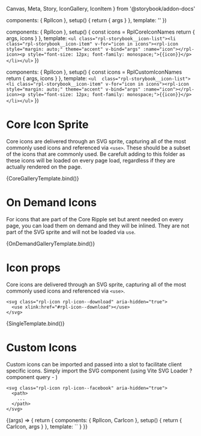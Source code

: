   Canvas,
  Meta,
  Story,
  IconGallery,
  IconItem
} from '@storybook/addon-docs'


  components: { RplIcon },
  setup() {
    return { args }
  },
  template: '<RplIcon v-bind="args" />'
})

  components: { RplIcon },
  setup() {
    const icons = RplCoreIconNames
    return { args, icons }
  },
  template: `<ul class="rpl-storybook__icon-list"><li class="rpl-storybook__icon-item" v-for="icon in icons"><rpl-icon style="margin: auto;" theme="accent" v-bind="args" :name="icon"></rpl-icon><p style="font-size: 12px; font-family: monospace;">{{icon}}</p></li></ul>`
})

  components: { RplIcon },
  setup() {
    const icons = RplCustomIconNames
    return { args, icons }
  },
  template: `<ul  class="rpl-storybook__icon-list"><li class="rpl-storybook__icon-item" v-for="icon in icons"><rpl-icon style="margin: auto;" theme="accent" v-bind="args" :name="icon"></rpl-icon><p style="font-size: 12px; font-family: monospace;">{{icon}}</p></li></ul>`
})

<Meta title='Components/Icon' />

# Core Icon Sprite

Core icons are delivered through an SVG sprite, capturing all of the most commonly used icons and referenced via `<use>`. These should be a subset of the icons that are commonly used. Be carefult adding to this folder as these icons will be loaded on every page load, regardless if they are actually rendered on the page.

<Canvas>
  <Story
    name='Core Sprite'
    argTypes={{
      theme: {
        control: { type: 'select' },
        options: ['core', 'accent', 'neutral'],
        defaultValue: 'core'
      },
      size: {
        control: { type: 'select' },
        defaultValue: 'm',
        options: ['s', 'm', 'l']
      }
    }}
  >
    {CoreGalleryTemplate.bind()}
  </Story>
</Canvas>

# On Demand Icons

For icons that are part of the Core Ripple set but arent needed on every page, you can load them on demand and they will be inlined. They are not part of the SVG sprite and will not be loaded via `use`.

<Canvas>
  <Story
    name='On demand icons'
    argTypes={{
      theme: {
        control: { type: 'select' },
        options: ['core', 'accent', 'neutral'],
        defaultValue: 'core'
      },
      size: {
        control: { type: 'select' },
        defaultValue: 'm',
        options: ['s', 'm', 'l']
      }
    }}
  >
    {OnDemandGalleryTemplate.bind()}
  </Story>
</Canvas>

# Icon props

Core icons are delivered through an SVG sprite, capturing all of the most commonly used icons and referenced via `<use>`.

```
<svg class="rpl-icon rpl-icon--download" aria-hidden="true">
  <use xlink:href="#rpl-icon--download"></use>
</svg>
```

<Canvas>
  <Story
    name='Icon props'
    argTypes={{
      theme: {
        control: { type: 'select' },
        options: ['core', 'accent', 'neutral'],
        defaultValue: 'core'
      },
      name: {
        control: { type: 'select' },
        defaultValue: RplIconNames[0],
        options: RplIconNames
      },
      size: {
        control: { type: 'select' },
        defaultValue: 's',
        options: ['s', 'm', 'l']
      }
    }}
  >
    {SingleTemplate.bind()}
  </Story>
</Canvas>

# Custom Icons

Custom icons can be imported and passed into a slot to facilitate client specific icons. Simply import the SVG component (using Vite SVG Loader ?component query - )

```
<svg class="rpl-icon rpl-icon--facebook" aria-hidden="true">
  <path>
    ...
  </path>
</svg>
```

<Canvas>
  <Story
    name='Custom icon'
    argTypes={{
      theme: {
        control: { type: 'select' },
        options: ['core', 'accent', 'neutral'],
        defaultValue: 'core'
      },
      size: {
        control: { type: 'select' },
        defaultValue: 's',
        options: ['s', 'm', 'l']
      }
    }}
  >
    {(args) => {
      return {
        components: { RplIcon, CarIcon },
        setup() {
          return {
            CarIcon,
            args
          }
        },
        template: `<RplIcon v-bind="args"><CarIcon/></RplIcon>`
      }
    }}
  </Story>
</Canvas>
